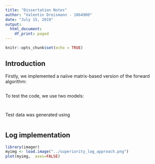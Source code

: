 ```yaml
---
title: "Dissertation Notes"
author: "Valentin Dreismann - 1864900"
date: "July 15, 2019"
output:
  html_document:
    df_print: paged
---
```


```r
knitr::opts_chunk$set(echo = TRUE)
```

## Introduction

Firstly, we implemented a naiive matrix-based version of the forward algorithm:

```r
```

To test the code, we use two models:

```r
```

```r
```


Test data was generated using
```r
```



## Log implementation

```r
library(imager)
myimg <- load.image("../superiority_log_approach.png")
plot(myimg,  axes=FALSE)
```

